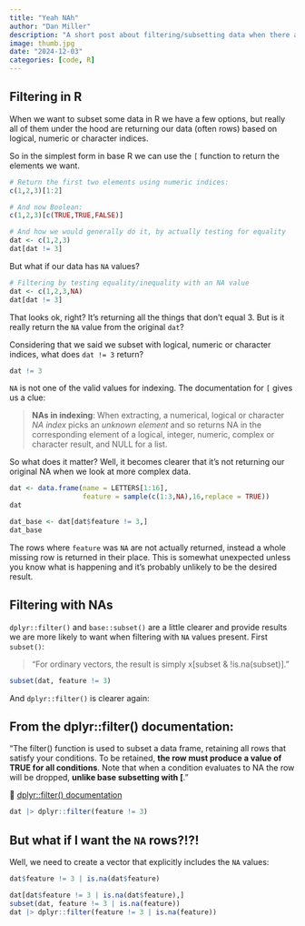 ```yaml
---
title: "Yeah NAh"
author: "Dan Miller"
description: "A short post about filtering/subsetting data when there are NA values in R"
image: thumb.jpg
date: "2024-12-03"
categories: [code, R]
---
```



## Filtering in R

When we want to subset some data in R we have a few options, but really all of them under the hood are returning our data (often rows) based on logical, numeric or character indices.

So in the simplest form in base R we can use the ``[`` function to return the elements we want.

```r
# Return the first two elements using numeric indices:
c(1,2,3)[1:2]
```
```r
# And now Boolean:
c(1,2,3)[c(TRUE,TRUE,FALSE)]
```
```r
# And how we would generally do it, by actually testing for equality
dat <- c(1,2,3)
dat[dat != 3]
```
But what if our data has `NA` values?
```r
# Filtering by testing equality/inequality with an NA value
dat <- c(1,2,3,NA)
dat[dat != 3]
```
That looks ok, right? It's returning all the things that don't equal 3. But is it really return the `NA` value from the original `dat`? 

Considering that we said we subset with logical, numeric or character indices, what does `dat != 3` return?
```r
dat != 3
```
`NA` is not one of the valid values for indexing. The documentation for `[` gives us a clue:

> **NAs in indexing**:
> When extracting, a numerical, logical or character *NA index* picks an *unknown element* and so returns NA in the corresponding element of a logical, integer, numeric, complex or character result, and NULL for a list. 

So what does it matter? Well, it becomes clearer that it's not returning our original NA when we look at more complex data.
```r
dat <- data.frame(name = LETTERS[1:16], 
                  feature = sample(c(1:3,NA),16,replace = TRUE))
dat
```
```r
dat_base <- dat[dat$feature != 3,]
dat_base
```
The rows where `feature` was `NA` are not actually returned, instead a whole missing row is returned in their place. This is somewhat unexpected unless you know what is happening and it's probably unlikely to be the desired result.

## Filtering with NAs

`dplyr::filter()` and `base::subset()` are a little clearer and provide results we are more likely to want when filtering with `NA` values present. First `subset()`:

> "For ordinary vectors, the result is simply x[subset & !is.na(subset)]."

```r
subset(dat, feature != 3)
```
And `dplyr::filter()` is clearer again:

::: {.callout-tip}
## From the dplyr::filter() documentation:

"The filter() function is used to subset a data frame, retaining all rows that satisfy your conditions. To be retained, **the row must produce a value of TRUE for all conditions**. Note that when a condition evaluates to NA the row will be dropped, **unlike base subsetting with [**."

👀 [dplyr::filter() documentation](https://dplyr.tidyverse.org/reference/filter.html)
:::

```r
dat |> dplyr::filter(feature != 3)
```

## But what if I want the `NA` rows?!?!

Well, we need to create a vector that explicitly includes the `NA` values:
```r
dat$feature != 3 | is.na(dat$feature)
```
```r
dat[dat$feature != 3 | is.na(dat$feature),]
subset(dat, feature != 3 | is.na(feature))
dat |> dplyr::filter(feature != 3 | is.na(feature))
```
